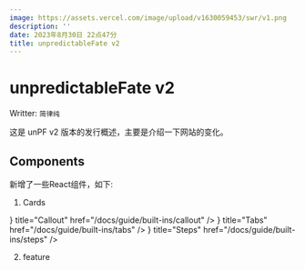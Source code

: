 ```yaml
---
image: https://assets.vercel.com/image/upload/v1630059453/swr/v1.png
description: ''
date: 2023年8月30日 22点47分
title: unpredictableFate v2
---
```


# unpredictableFate v2

Writter: `简律纯`

这是 unPF v2 版本的发行概述，主要是介绍一下网站的变化。

## Components

新增了一些React组件，如下:

1. Cards

 
<Cards>
  <Card icon={<WarningIcon />} title="Callout" href="/docs/guide/built-ins/callout" />
  <Card icon={<CardsIcon />} title="Tabs" href="/docs/guide/built-ins/tabs" />
  <Card icon={<OneIcon />} title="Steps" href="/docs/guide/built-ins/steps" />
</Cards>


2. feature